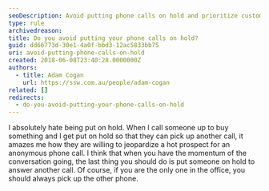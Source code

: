 ```yaml
---
seoDescription: Avoid putting phone calls on hold and prioritize customer engagement to ensure a seamless buying experience.
type: rule
archivedreason:
title: Do you avoid putting your phone calls on hold?
guid: dd66773d-30e1-4a0f-bbd3-12ac5833bb75
uri: avoid-putting-phone-calls-on-hold
created: 2018-06-08T23:40:28.0000000Z
authors:
  - title: Adam Cogan
    url: https://ssw.com.au/people/adam-cogan
related: []
redirects:
  - do-you-avoid-putting-your-phone-calls-on-hold
---
```


I absolutely hate being put on hold. When I call someone up to buy something and I get put on hold so that they can pick up another call, it amazes me how they are willing to jeopardize a hot prospect for an anonymous phone call. I think that when you have the momentum of the conversation going, the last thing you should do is put someone on hold to answer another call.
Of course, if you are the only one in the office, you should always pick up the other phone.
